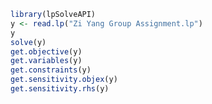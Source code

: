```{r}
library(lpSolveAPI)
y <- read.lp("Zi Yang Group Assignment.lp")
y
solve(y)
get.objective(y)
get.variables(y)
get.constraints(y)
get.sensitivity.objex(y)
get.sensitivity.rhs(y)

```
